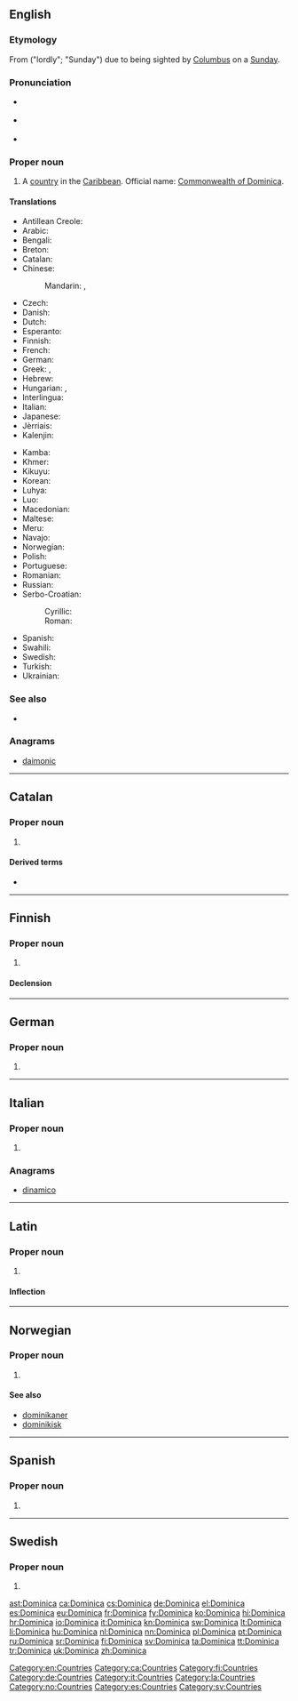 ==English==
{{wikipedia}}

===Etymology===
From {{etyl|la|en}} {{term|dominica|lang=la}} ("lordly"; "Sunday") due to being sighted by [[Columbus]] on a [[Sunday]].

===Pronunciation===
* {{a|UK}} {{IPA|/dɒm.ɪˈniː.kə/|/dəˈmɪn.ɪ.kə/}}
* {{a|US}} {{IPA|/dəˈmɪn.ɪ.kə/|/dɑ.mɪˈniː.kə/}}
* {{audio|en-us-Dominica.ogg|Audio (US)}}

===Proper noun===
{{en-proper noun}}

# A [[country]] in the [[Caribbean]]. Official name: [[Commonwealth of Dominica]].

====Translations====
{{trans-top|Commonwealth of Dominica}}
* Antillean Creole: {{t|gcf|Donminik}}
* Arabic: {{t|ar|دومينيكا|f|tr=duminika|sc=Arab}}
* Bengali: {{t|bn|ডোমিনিকা}}
* Breton: {{t|br|Dominica}}
* Catalan: {{t+|ca|Dominica}}
* Chinese:
*: Mandarin: {{t+|cmn|多米尼加|tr=Duōmǐníjiā|sc=Hani}}, {{t+|cmn|多米尼克|tr=Duōmǐníkè|sc=Hani}}
* Czech: {{t+|cs|Dominika|f}}
* Danish: {{t|da|Dominica}}
* Dutch: {{t+|nl|Dominica}}
* Esperanto: {{t|eo|Dominiko}}
* Finnish: {{t+|fi|Dominica}}
* French: {{t+|fr|Dominique}}
* German: {{t+|de|Dominica}}
* Greek: {{t+|el|Ντομίνικα|tr=Domínika|sc=Grek}}, {{t|el|Δομίνικα|tr=Domínika|sc=Grek}}
* Hebrew: {{t+|he|דומיניקה|f|tr=dominiqa|sc=Hebr}}
* Hungarian: {{t+|hu|Dominikai Közösség}}, {{t+|hu|Dominika}}
* Interlingua: {{t|ia|Dominica}}
* Italian: {{t+|it|Dominica}}
* Japanese: {{t|ja|ドミニカ|tr=Dominika}}
* Jèrriais: {{t|roa-jer|Dominica}}
* Kalenjin: {{t|kln|Dominika}}
{{trans-mid}}
* Kamba: {{t|kam|Dominika}}
* Khmer: {{t|km|ដូមីនីក|tr=do mi nik|sc=Khmr}}
* Kikuyu: {{t|ki|Dominika}}
* Korean: {{t+|ko|도미니카|tr=Dominika|sc=Kore}}
* Luhya: {{t|luy|Dominika}}
* Luo: {{t|luo|Dominika}}
* Macedonian: {{t+|mk|Доминика|f|tr=Domínika}}
* Maltese: {{t|mt|Dominika}}
* Meru: {{t|mer|Dominika}}
* Navajo: {{t|nv|Damóo bikéyah}}
* Norwegian: {{t|no|Dominica}}
* Polish: {{t+|pl|Dominika}}
* Portuguese: {{t+|pt|Domínica|f}}
* Romanian: {{t|ro|Dominica|f}}
* Russian: {{t+|ru|Доминика|f|tr=Dominíka}}
* Serbo-Croatian:
*: Cyrillic: {{t|sh|Доминика|f}}
*: Roman: {{t|sh|Dominika|f}}
* Spanish: {{t+|es|Dominica|f}}
* Swahili: {{t+|sw|Dominika}}
* Swedish: {{t+|sv|Dominica}}
* Turkish: {{t+|tr|Dominika}}
* Ukrainian: {{t+|uk|Домініка|f|tr=Dominíka|sc=Cyrl}}
{{trans-bottom}}

===See also===
* {{list:countries of North America/en}}

===Anagrams===
* [[daimonic#English|daimonic]]

[[Category:en:Countries]]

----

==Catalan==
{{wikipedia|lang=ca}}

===Proper noun===
{{ca-proper noun|f}}

# {{l/en|Dominica}}

====Derived terms====
* {{l/ca|dominiquès}}

[[Category:ca:Countries]]

----

==Finnish==
{{wikipedia|lang=fi}}

===Proper noun===
{{fi-proper noun}}

# {{l/en|Dominica}}

====Declension====
{{fi-decl-kulkija|n=sg|Dominic|a}}

[[Category:fi:Countries]]

----

==German==
{{wikipedia|lang=de}}

===Proper noun===
{{de-proper noun|n}}

# {{l/en|Dominica}}

[[Category:de:Countries]]

----

==Italian==
{{wikipedia|lang=it}}

===Proper noun===
{{it-proper noun|g=f}}

# {{l/en|Dominica}}

===Anagrams===
* [[dinamico#Italian|dinamico]]

[[Category:it:Countries]]

----

==Latin==

===Proper noun===
{{la-proper noun|Dominica|Dominicae|Dominicae|f|first}}

# {{l/en|Dominica}}

====Inflection====
{{la-decl-1st-loc|num=sg|Dominic}}

[[Category:la:Countries]]

----

==Norwegian==

===Proper noun===
{{no-proper noun}}

# {{l/en|Dominica}}

====See also====
* [[dominikaner]]
* [[dominikisk]]

[[Category:no:Countries]]

----

==Spanish==
{{wikipedia|lang=es}}

===Proper noun===
{{es-proper noun|f}}

# {{l/en|Dominica}}

[[Category:es:Countries]]

----

==Swedish==

===Proper noun===
{{head|sv|proper noun}}

# {{l/en|Dominica}}

[[Category:sv:Countries]]

[[ast:Dominica]]
[[ca:Dominica]]
[[cs:Dominica]]
[[de:Dominica]]
[[el:Dominica]]
[[es:Dominica]]
[[eu:Dominica]]
[[fr:Dominica]]
[[fy:Dominica]]
[[ko:Dominica]]
[[hi:Dominica]]
[[hr:Dominica]]
[[io:Dominica]]
[[it:Dominica]]
[[kn:Dominica]]
[[sw:Dominica]]
[[lt:Dominica]]
[[li:Dominica]]
[[hu:Dominica]]
[[nl:Dominica]]
[[nn:Dominica]]
[[pl:Dominica]]
[[pt:Dominica]]
[[ru:Dominica]]
[[sr:Dominica]]
[[fi:Dominica]]
[[sv:Dominica]]
[[ta:Dominica]]
[[tt:Dominica]]
[[tr:Dominica]]
[[uk:Dominica]]
[[zh:Dominica]]